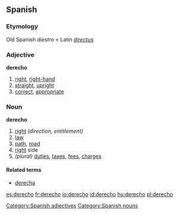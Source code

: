 ==Spanish==

===Etymology===
Old Spanish ''diestro'' < Latin ''[[directus]]''

===Adjective===
'''derecho''' {{m}}

#[[right]], [[right-hand]]
#[[straight]], [[upright]]
#[[correct]], [[appropriate]]

===Noun===
'''derecho''' {{m}}

#[[right]] ''(direction, entitlement)''
#[[law]]
#[[path]], [[road]]
#[[right]] side
#''(plural)'' [[duties]], [[tax]]es, [[fee]]s, [[charge]]s

====Related terms====
*[[derecha]] {{f}}

[[Category:Spanish adjectives]]
[[Category:Spanish nouns]]

[[es:derecho]]
[[fr:derecho]]
[[io:derecho]]
[[id:derecho]]
[[hu:derecho]]
[[pl:derecho]]